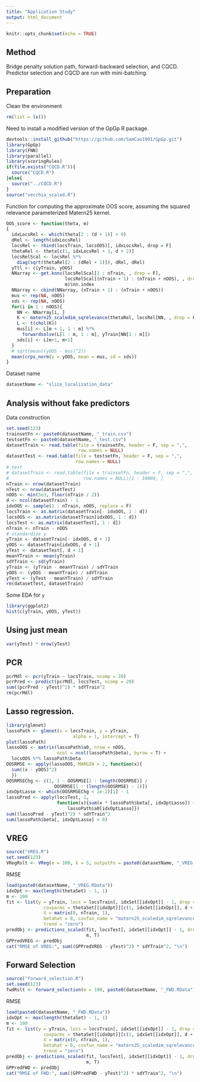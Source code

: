 ```yaml
---
title: "Application Study"
output: html_document
---
```


```r
knitr::opts_chunk$set(echo = TRUE)
```

## Method 
Bridge penalty solution path, forward-backward selection, and CQCD. Predictor selection and CQCD are run with mini-batching.

## Preparation
Clean the environment
```r
rm(list = ls())
```
Need to install a modified version of the GpGp R package.
```r
devtools::install_github("https://github.com/SamCao1991/GpGp.git")
library(GpGp)
library(FNN)
library(parallel)
library(scoringRules)
if(file.exists("CQCD.R")){
  source("CQCD.R")
}else{
  source("../CQCD.R")
}
source("vecchia_scaled.R")
```

Function for computing the approximate OOS score, assuming the squared relevance parameterized Matern25 kernel.
```r
OOS_score <- function(theta, m)
{
  idxLocsRel <- which(theta[2 : (d + 1)] > 0)
  dRel <- length(idxLocsRel)
  locsRel <- rbind(locsTrain, locsOOS)[, idxLocsRel, drop = F]
  thetaRel <- theta[c(1, idxLocsRel + 1, d + 2)]
  locsRelScal <- locsRel %*% 
    diag(sqrt(thetaRel[2 : (dRel + 1)]), dRel, dRel)
  yTtl <- c(yTrain, yOOS)
  NNarray <- get.knnx(locsRelScal[1 : nTrain, , drop = F],
                      locsRelScal[(nTrain + 1) : (nTrain + nOOS), , drop = F], 
                      m)$nn.index
  NNarray <- cbind(NNarray, (nTrain + 1) : (nTrain + nOOS))
  mus <- rep(NA, nOOS)
  sds <- rep(NA, nOOS)
  for(i in 1 : nOOS){
    NN <- NNarray[i, ]
    K <- matern25_scaledim_sqrelevance(thetaRel, locsRel[NN, , drop = F])
    L <- t(chol(K))
    mus[i] <- L[m + 1, 1 : m] %*% 
      forwardsolve(L[1 : m, 1 : m], yTrain[NN[1 : m]])
    sds[i] <- L[m+1, m+1]
  }
  # sqrt(mean((yOOS - mus)^2))
  mean(crps_norm(y = yOOS, mean = mus, sd = sds))
}
```

Dataset name
```r
datasetName <- "slice_localization_data"
```

## Analysis without fake predictors

Data construction
```r
set.seed(123)
trainsetFn <- paste0(datasetName, "_train.csv")
testsetFn <- paste0(datasetName, "_test.csv")
datasetTrain <- read.table(file = trainsetFn, header = F, sep = ",",
                           row.names = NULL)
datasetTest <- read.table(file = testsetFn, header = F, sep = ",",
                          row.names = NULL)
# test
# datasetTrain <- read.table(file = trainsetFn, header = F, sep = ",",
#                            row.names = NULL)[1 : 10000, ]
nTrain <- nrow(datasetTrain)
nTest <- nrow(datasetTest)
nOOS <- min(5e3, floor(nTrain / 2))
d <- ncol(datasetTrain) - 1
idxOOS <- sample(1 : nTrain, nOOS, replace = F)
locsTrain <- as.matrix(datasetTrain[- idxOOS, 1 : d])
locsOOS <- as.matrix(datasetTrain[idxOOS, 1 : d])
locsTest <- as.matrix(datasetTest[, 1 : d])
nTrain <- nTrain - nOOS
# standardize y
yTrain <- datasetTrain[- idxOOS, d + 1]
yOOS <- datasetTrain[idxOOS, d + 1]
yTest <- datasetTest[, d + 1]
meanYTrain <- mean(yTrain)
sdYTrain <- sd(yTrain)
yTrain <- (yTrain - meanYTrain) / sdYTrain
yOOS <- (yOOS - meanYTrain) / sdYTrain
yTest <- (yTest - meanYTrain) / sdYTrain
rm(datasetTest, datasetTrain)
```

Some EDA for `y`
```r
library(ggplot2)
hist(c(yTrain, yOOS, yTest))
```

## Using just mean
```r
var(yTest) * nrow(yTest)
```

## PCR
```r
pcrMdl <- pcr(yTrain ~ locsTrain, ncomp = 20)
pcrPred <- predict(pcrMdl, locsTest, ncomp = 20)
sum((pcrPred - yTest)^2) * sdYTrain^2
rm(pcrMdl)
```

## Lasso regression.
```r
library(glmnet)
lassoPath <- glmnet(x = locsTrain, y = yTrain,
                         alpha = 1, intercept = T)
plot(lassoPath)
lassoOOS <- matrix(lassoPath$a0, nrow = nOOS, 
                   ncol = ncol(lassoPath$beta), byrow = T) +
  locsOOS %*% lassoPath$beta
OOSRMSE <- apply(lassoOOS, MARGIN = 2, function(x){
  sum((x - yOOS)^2)
  })
OOSRMSEChg <- c(1, 1 - OOSRMSE[2 : length(OOSRMSE)] / 
                  OOSRMSE[1 : (length(OOSRMSE) - 1)])
idxOptLasso <- which(OOSRMSEChg < 1e-2)[1] - 1
lassoPred <- apply(locsTest, 1, 
                   function(x){sum(x * lassoPath$beta[, idxOptLasso]) +
                       lassoPath$a0[idxOptLasso]})
sum((lassoPred - yTest)^2) * sdYTrain^2
sum(lassoPath$beta[, idxOptLasso] > 0)
```

## VREG
```r
source("VREG.R")
set.seed(123)
VRegRslt <- VReg(m = 100, k = 5, outputFn = paste0(datasetName, "_VREG.RData"))
```

RMSE
```r
load(paste0(datasetName, "_VREG.RData"))
idxOpt <- max(length(thetaSet) - 1, 1)
m <- 100
fit <- list(y = yTrain, locs = locsTrain[, idxSet[[idxOpt]] - 1, drop = F], 
              covparms = thetaSet[[idxOpt]][c(1, idxSet[[idxOpt]], d + 2)], 
              X = matrix(0, nTrain, 1), 
              betahat = 0, covfun_name = "matern25_scaledim_sqrelevance", 
              trend = "zero")
predObj <- predictions_scaled(fit, locsTest[, idxSet[[idxOpt]] - 1, drop = F], 
                              m, T)
GPPredVREG <- predObj
cat("RMSE of VREG:", sum((GPPredVREG - yTest)^2) * sdYTrain^2, "\n")
```

## Forward Selection

```r
source("forward_selection.R")
set.seed(123)
fwdRslt <- forward_selection(m = 100, paste0(datasetName, "_FWD.RData"))
```

RMSE
```r
load(paste0(datasetName, "_FWD.RData"))
idxOpt <- max(length(thetaSet) - 1, 1)
m <- 100
fit <- list(y = yTrain, locs = locsTrain[, idxSet[[idxOpt]] - 1, drop = F], 
              covparms = thetaSet[[idxOpt]][c(1, idxSet[[idxOpt]], d + 2)], 
              X = matrix(0, nTrain, 1), 
              betahat = 0, covfun_name = "matern25_scaledim_sqrelevance", 
              trend = "zero")
predObj <- predictions_scaled(fit, locsTest[, idxSet[[idxOpt]] - 1, drop = F], 
                              m, T)
GPPredFWD <- predObj
cat("RMSE of FWD:", sum((GPPredFWD - yTest)^2) * sdYTrain^2, "\n")
```














































